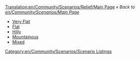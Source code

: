 [[Translation:en/Community/Scenarios/Relief/Main Page]]
''« Back to [[en/Community/Scenarios/Main Page]]''

* [[en/Community/Scenarios/Relief/Very Flat|Very Flat]]
* [[en/Community/Scenarios/Relief/Flat|Flat]]
* [[en/Community/Scenarios/Relief/Hilly|Hilly]]
* [[en/Community/Scenarios/Relief/Mountainous|Mountainous]]
* [[en/Community/Scenarios/Mixed Relief Scenarios|Mixed]]

[[Category:en/Community/Scenarios/Scenario Listings]]